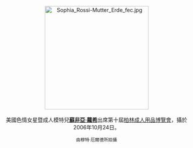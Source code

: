 <center>
[[File:Sophia_Rossi-Mutter_Erde_fec.jpg|275px]]
<br><br>
美國色情女星暨成人模特兒'''[[蘇非亞·蘿希|蘇非亞·蘿希]]'''出席第十屆[[柏林成人用品博覽會|柏林成人用品博覽會]]，攝於2006年10月24日。
<p>
<small>由穆特·厄爾德所拍攝</small>
</center>